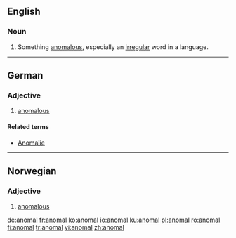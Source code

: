 ==English==

===Noun===
{{en-noun}}

# {{context|archaic|lang=en}} Something [[anomalous]], especially an [[irregular]] word in a language.

{{Webster 1913}}

----

==German==

===Adjective===
{{de-adj|anomaler|anomalsten}}

# [[anomalous]]

====Related terms====
* [[Anomalie]]

----

==Norwegian==

===Adjective===
{{head|no|adjective}}

# [[anomalous]]

[[de:anomal]]
[[fr:anomal]]
[[ko:anomal]]
[[io:anomal]]
[[ku:anomal]]
[[pl:anomal]]
[[ro:anomal]]
[[fi:anomal]]
[[tr:anomal]]
[[vi:anomal]]
[[zh:anomal]]